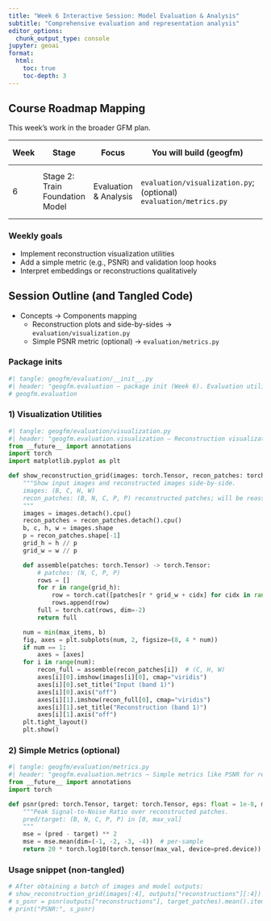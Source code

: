 ```yaml
---
title: "Week 6 Interactive Session: Model Evaluation & Analysis"
subtitle: "Comprehensive evaluation and representation analysis"
editor_options: 
  chunk_output_type: console
jupyter: geoai
format:
  html:
    toc: true
    toc-depth: 3
---
```


## Course Roadmap Mapping

This week’s work in the broader GFM plan.

| Week | Stage | Focus | You will build (geogfm) | Library tools | Outcome |
|------|-------|-------|--------------------------|---------------|---------|
| 6 | Stage 2: Train Foundation Model | Evaluation & Analysis | `evaluation/visualization.py`; (optional) `evaluation/metrics.py` | `matplotlib`; `torchmetrics` optional | Recon visuals; track validation loss/PSNR |

### Weekly goals
- Implement reconstruction visualization utilities
- Add a simple metric (e.g., PSNR) and validation loop hooks
- Interpret embeddings or reconstructions qualitatively

## Session Outline (and Tangled Code)

- Concepts → Components mapping
  - Reconstruction plots and side-by-sides → `evaluation/visualization.py`
  - Simple PSNR metric (optional) → `evaluation/metrics.py`

### Package inits

```python
#| tangle: geogfm/evaluation/__init__.py
#| header: "geogfm.evaluation — package init (Week 6). Evaluation utilities: visualization and metrics."
# geogfm.evaluation
```

### 1) Visualization Utilities

```python
#| tangle: geogfm/evaluation/visualization.py
#| header: "geogfm.evaluation.visualization — Reconstruction visualization utilities (Week 6)."
from __future__ import annotations
import torch
import matplotlib.pyplot as plt

def show_reconstruction_grid(images: torch.Tensor, recon_patches: torch.Tensor, max_items: int = 4) -> None:
    """Show input images and reconstructed images side-by-side.
    images: (B, C, H, W)
    recon_patches: (B, N, C, P, P) reconstructed patches; will be reassembled as a naive grid.
    """
    images = images.detach().cpu()
    recon_patches = recon_patches.detach().cpu()
    b, c, h, w = images.shape
    p = recon_patches.shape[-1]
    grid_h = h // p
    grid_w = w // p

    def assemble(patches: torch.Tensor) -> torch.Tensor:
        # patches: (N, C, P, P)
        rows = []
        for r in range(grid_h):
            row = torch.cat([patches[r * grid_w + cidx] for cidx in range(grid_w)], dim=-1)
            rows.append(row)
        full = torch.cat(rows, dim=-2)
        return full

    num = min(max_items, b)
    fig, axes = plt.subplots(num, 2, figsize=(8, 4 * num))
    if num == 1:
        axes = [axes]
    for i in range(num):
        recon_full = assemble(recon_patches[i])  # (C, H, W)
        axes[i][0].imshow(images[i][0], cmap="viridis")
        axes[i][0].set_title("Input (band 1)")
        axes[i][0].axis("off")
        axes[i][1].imshow(recon_full[0], cmap="viridis")
        axes[i][1].set_title("Reconstruction (band 1)")
        axes[i][1].axis("off")
    plt.tight_layout()
    plt.show()
```

### 2) Simple Metrics (optional)

```python
#| tangle: geogfm/evaluation/metrics.py
#| header: "geogfm.evaluation.metrics — Simple metrics like PSNR for reconstructions (Week 6)."
from __future__ import annotations
import torch

def psnr(pred: torch.Tensor, target: torch.Tensor, eps: float = 1e-8, max_val: float = 1.0) -> torch.Tensor:
    """Peak Signal-to-Noise Ratio over reconstructed patches.
    pred/target: (B, N, C, P, P) in [0, max_val]
    """
    mse = (pred - target) ** 2
    mse = mse.mean(dim=(-1, -2, -3, -4))  # per-sample
    return 20 * torch.log10(torch.tensor(max_val, device=pred.device)) - 10 * torch.log10(mse + eps)
```

### Usage snippet (non-tangled)

```python
# After obtaining a batch of images and model outputs:
# show_reconstruction_grid(images[:4], outputs["reconstructions"][:4])
# s_psnr = psnr(outputs["reconstructions"], target_patches).mean().item()
# print("PSNR:", s_psnr)
```
